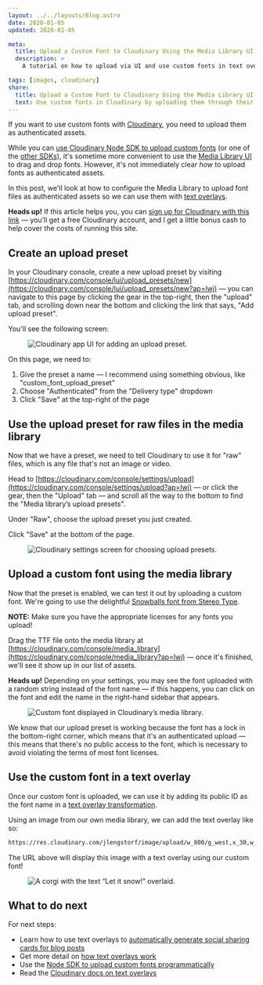 ```yaml
---
layout: ../../layouts/Blog.astro
date: 2020-01-05
updated: 2020-01-05

meta:
  title: Upload a Custom Font to Cloudinary Using the Media Library UI
  description: >
    A tutorial on how to upload via UI and use custom fonts in text overlays with Cloudinary to generate images with custom text.

tags: [images, cloudinary]
share:
  title: Upload a Custom Font to Cloudinary Using the Media Library UI
  text: Use custom fonts in Cloudinary by uploading them through their web app.
---
```



If you want to use custom fonts with [Cloudinary](https://jason.af/cloudinary), you need to upload them as authenticated assets.

While you can [use Cloudinary Node SDK to upload custom fonts](/blog/upload-custom-font-cloudinary-node/) (or one of the [other SDKs](https://cloudinary.com/documentation?ap=lwj)), it's sometime more convenient to use the [Media Library UI](https://cloudinary.com/console/media_library?ap=lwj) to drag and drop fonts. However, it's not immediately clear _how_ to upload fonts as authenticated assets.

In this post, we'll look at how to configure the Media Library to upload font files as authenticated assets so we can use them with [text overlays](/blog/add-text-overlay-cloudinary/).

<Aside>

**Heads up!** If this article helps you, you can [sign up for Cloudinary with this link](https://jason.af/cloudinary) — you’ll get a free Cloudinary account, and I get a little bonus cash to help cover the costs of running this site.

</Aside>

## Create an upload preset

In your Cloudinary console, create a new upload preset by visiting [https://cloudinary.com/console/lui/upload_presets/new](https://cloudinary.com/console/lui/upload_presets/new?ap=lwj) — you can navigate to this page by clicking the gear in the top-right, then the "upload" tab, and scrolling down near the bottom and clicking the link that says, "Add upload preset".

You'll see the following screen:

<Figure caption="The Cloudinary screen for adding upload presets.">

![Cloudinary app UI for adding an upload preset.](https://res.cloudinary.com/jlengstorf/image/upload/q_auto,f_auto/v1643780202/lwj/blog/cloudinary-upload-preset.jpg)

</Figure>

On this page, we need to:

1. Give the preset a name — I recommend using something obvious, like "custom_font_upload_preset"
2. Choose "Authenticated" from the "Delivery type" dropdown
3. Click "Save" at the top-right of the page

## Use the upload preset for raw files in the media library

Now that we have a preset, we need to tell Cloudinary to use it for "raw" files, which is any file that's not an image or video.

Head to [https://cloudinary.com/console/settings/upload](https://cloudinary.com/console/settings/upload?ap=lwj) — or click the gear, then the "Upload" tab — and scroll all the way to the bottom to find the "Media library’s upload presets".

Under "Raw", choose the upload preset you just created.

Click "Save" at the bottom of the page.

<Figure caption="The Cloudinary settings screen for choosing upload presets.">

![Cloudinary settings screen for choosing upload presets.](https://res.cloudinary.com/jlengstorf/image/upload/q_auto,f_auto/v1643780262/lwj/blog/cloudinary-media-library-preset.jpg)

</Figure>

## Upload a custom font using the media library

Now that the preset is enabled, we can test it out by uploading a custom font. We're going to use the delightful [Snowballs font from Stereo Type](http://www.stereo-type.fr/fonts/snowballs/).

**NOTE:** Make sure you have the appropriate licenses for any fonts you upload!

Drag the TTF file onto the media library at [https://cloudinary.com/console/media_library](https://cloudinary.com/console/media_library?ap=lwj) — once it's finished, we'll see it show up in our list of assets.

**Heads up!** Depending on your settings, you may see the font uploaded with a random string instead of the font name — if this happens, you can click on the font and edit the name in the right-hand sidebar that appears.

<Figure caption="A custom font displayed in Cloudinary’s media library.">

![Custom font displayed in Cloudinary’s media library.](https://res.cloudinary.com/jlengstorf/image/upload/q_auto,f_auto/v1643780332/lwj/blog/cloudinary-custom-font.jpg)

</Figure>

We know that our upload preset is working because the font has a lock in the bottom-right corner, which means that it's an authenticated upload — this means that there's no public access to the font, which is necessary to avoid violating the terms of most font licenses.

## Use the custom font in a text overlay

Once our custom font is uploaded, we can use it by adding its public ID as the font name in a [text overlay transformation](/blog/add-text-overlay-cloudinary/).

Using an image from our own media library, we can add the text overlay like so:

```md
https://res.cloudinary.com/jlengstorf/image/upload/w_800/g_west,x_30,w_350,c_fit,co_white,bo_4px_solid_black,l_text:snowballs.ttf_180_stroke:Let%20it%20snow!/corgi.jpg
```

The URL above will display this image with a text overlay using our custom font!

<Figure caption="The Cloudinary screen for adding upload presets.">

![A corgi with the text “Let it snow!” overlaid.](https://res.cloudinary.com/jlengstorf/image/upload/w_800/g_west,x_30,w_350,c_fit,co_white,bo_4px_solid_black,l_text:snowballs.ttf_180_stroke:Let%20it%20snow!/corgi.jpg)

</Figure>

## What to do next

For next steps:

- Learn how to use text overlays to [automatically generate social sharing cards for blog posts](/blog/auto-generate-social-image/)
- Get more detail on [how text overlays work](/blog/add-text-overlay-cloudinary/)
- Use the [Node SDK to upload custom fonts programmatically](/blog/upload-custom-font-cloudinary-node/)
- Read the [Cloudinary docs on text overlays](https://cloudinary.com/documentation/image_transformations?ap=lwj#adding_text_captions)
